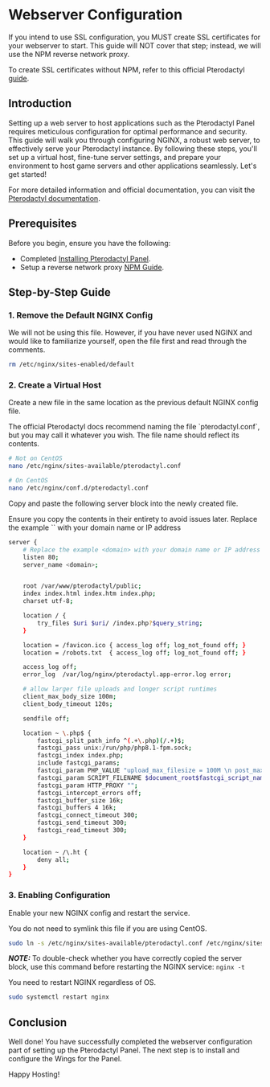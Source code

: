
# Webserver Configuration

<Callout type="warning">
 If you intend to use SSL configuration, you MUST create SSL certificates for your webserver to start. This guide will NOT cover that step; instead, we will use the NPM reverse network proxy.

To create SSL certificates without NPM, refer to this official Pterodactyl [guide](https://pterodactyl.io/tutorials/creating_ssl_certificates.html).

</Callout>

## Introduction

Setting up a web server to host applications such as the Pterodactyl Panel requires meticulous configuration for optimal performance and security. This guide will walk you through configuring NGINX, a robust web server, to effectively serve your Pterodactyl instance. By following these steps, you'll set up a virtual host, fine-tune server settings, and prepare your environment to host game servers and other applications seamlessly. Let's get started!

For more detailed information and official documentation, you can visit the [Pterodactyl documentation](https://pterodactyl.io/panel/1.0/webserver_configuration.html#webserver-configuration).

## Prerequisites

Before you begin, ensure you have the following:

- Completed [Installing Pterodactyl Panel](/server-hosting/pterodactyl/installing-pterodactyl-panel).
- Setup a reverse network proxy [NPM Guide](/server-hosting/npm).

## Step-by-Step Guide

### 1. Remove the Default NGINX Config

We will not be using this file. However, if you have never used NGINX and would like to familiarize yourself, open the file first and read through the comments.

```sh copy
rm /etc/nginx/sites-enabled/default
```

### 2. Create a Virtual Host

Create a new file in the same location as the previous default NGINX config file.

<Callout type="info">
  The official Pterodactyl docs recommend naming the file `pterodactyl.conf`,
  but you may call it whatever you wish. The file name should reflect its
  contents.
</Callout>

```sh copy
# Not on CentOS
nano /etc/nginx/sites-available/pterodactyl.conf
```

```sh copy
# On CentOS
nano /etc/nginx/conf.d/pterodactyl.conf
```

Copy and paste the following server block into the newly created file.

<Callout type="warning">
  Ensure you copy the contents in their entirety to avoid issues later.
</Callout>

<Callout type="default">
 Replace the example `<domain>` with your domain name or IP address
</Callout>

```sh copy showLineNumbers {4}
server {
    # Replace the example <domain> with your domain name or IP address
    listen 80;
    server_name <domain>;


    root /var/www/pterodactyl/public;
    index index.html index.htm index.php;
    charset utf-8;

    location / {
        try_files $uri $uri/ /index.php?$query_string;
    }

    location = /favicon.ico { access_log off; log_not_found off; }
    location = /robots.txt  { access_log off; log_not_found off; }

    access_log off;
    error_log  /var/log/nginx/pterodactyl.app-error.log error;

    # allow larger file uploads and longer script runtimes
    client_max_body_size 100m;
    client_body_timeout 120s;

    sendfile off;

    location ~ \.php$ {
        fastcgi_split_path_info ^(.+\.php)(/.+)$;
        fastcgi_pass unix:/run/php/php8.1-fpm.sock;
        fastcgi_index index.php;
        include fastcgi_params;
        fastcgi_param PHP_VALUE "upload_max_filesize = 100M \n post_max_size=100M";
        fastcgi_param SCRIPT_FILENAME $document_root$fastcgi_script_name;
        fastcgi_param HTTP_PROXY "";
        fastcgi_intercept_errors off;
        fastcgi_buffer_size 16k;
        fastcgi_buffers 4 16k;
        fastcgi_connect_timeout 300;
        fastcgi_send_timeout 300;
        fastcgi_read_timeout 300;
    }

    location ~ /\.ht {
        deny all;
    }
}
```

### 3. Enabling Configuration

Enable your new NGINX config and restart the service.

<Callout type="info">
  You do not need to symlink this file if you are using CentOS.
</Callout>

```sh copy
sudo ln -s /etc/nginx/sites-available/pterodactyl.conf /etc/nginx/sites-enabled/pterodactyl.conf
```

**_NOTE:_** To double-check whether you have correctly copied the server block, use this command before restarting the NGINX service: `nginx -t`

<Callout type="default">You need to restart NGINX regardless of OS.</Callout>

```sh copy
sudo systemctl restart nginx
```

## Conclusion

Well done! You have successfully completed the webserver configuration part of setting up the Pterodactyl Panel. The next step is to install and configure the Wings for the Panel.

Happy Hosting!
